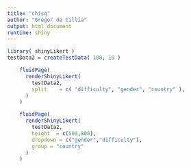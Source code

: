 ```yaml
---
title: "chisq"
author: "Gregor de Cillia"
output: html_document
runtime: shiny
---
```


```r
library( shinyLikert )
testData2 = createTestData( 100, 10 )
```


```r
    fluidPage( 
      renderShinyLikert( 
        testData2,
        split    = c( "difficulty", "gender", "country" ),
      ) 
    )
```

```r
    fluidPage( 
      renderShinyLikert( 
        testData2,
        height  = c(500,800),
        dropdown = c("gender","difficulty"),
        group = "country"
      ) 
    )
```
